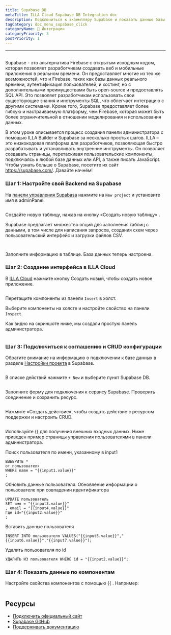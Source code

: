 ```yaml
---
title: Supabase DB
metaTitle: ILLA Cloud Supabase DB Integration doc
description: Подключиться к экземпляру Supabase и показать данные базы данных Supabase на компонентах
tagCategory: doc_menu_supabase_click
categoryName: 🔨 Интеграции
categoryPriority: 3
postPriority: 1
---
```


* * *

## <Heading hidden>Supabase DB</Heading>

Supabase - это альтернатива Firebase с открытым исходным кодом, которая позволяет разработчикам создавать веб и мобильные приложения в реальном времени. Он предоставляет многие из тех же возможностей, что и Firebase, таких как базы данных реального времени, аутентификация пользователей, и хостинг, но с дополнительными преимуществами быть open-source и предоставлять SQL API. Это позволяет разработчикам использовать свои существующие знания и инструменты SQL, что облегчает интеграцию с другими системами. Кроме того, Supabase предоставляет более гибкую и настраиваемую платформу, чем Firebase, которая может быть более ограничительной в отношении моделирования и использования данных.

В этом уроке описывается процесс создания панели администратора с помощью ILLA Builder и Supabase за несколько простых шагов. ILLA – это низкокодовая платформа для разработчиков, позволяющая быстро разрабатывать и устанавливать внутренние инструменты. Он позволяет создавать страницы, перетаскивая пользовательские компоненты, подключаясь к любой базе данных или API, а также писать JavaScript. Чтобы узнать больше о Supabase, посетите их сайт <https://supabase.com/>. Давайте начнём!

### Шаг 1: Настройте свой Backend на Supabase

На [панели управления Supabasa](https://app.supabase.com/projects) нажмите на `New project` и установите имя в adminPanel.

<img
  src='https://cdn.illacloud.com/official-website/img/docs/assemble/supabase1.png'
  alt=""
/>

Создайте новую таблицу, нажав на кнопку «Создать новую таблицу» .

Supabase предлагает множество опций для заполнения таблиц с данными, в том числе для написания запросов, создания схем через пользовательский интерфейс и загрузки файлов CSV.

<img
  src='https://cdn.illacloud.com/official-website/img/docs/assemble/supabase2.png'
  alt=""
/>

<img
  src='https://cdn.illacloud.com/official-website/img/docs/assemble/supabase3.png'
  alt=""
/>

Заполните информацию в таблице. База данных теперь настроена.

### Шаг 2: Создание интерфейса в ILLA Cloud

В [ILLA Cloud](https://cloud.illacloud.com) нажмите кнопку Создать новый, чтобы создать новое приложение.

<img
  src='https://cdn.illacloud.com/official-website/img/docs/assemble/supabase4.png'
  alt=""
/>

Перетащите компоненты из панели `Insert` в холст.

Выберите компоненты на холсте и настройте свойство на панели `Inspect`.

Как видно на скриншоте ниже, мы создали простую панель администратора.

<img
  src='https://cdn.illacloud.com/official-website/img/docs/assemble/supabase5.png'
  alt=""
/>

### Шаг 3: Подключиться к соглашению и CRUD конфигурации

Обратите внимание на информацию о подключении к базе данных в разделе [Настройки проекта](https://app.supabase.com/project/hdcfnsxpwwgboqomdrhp/settings/database) в Supabase.

<img
  src='https://cdn.illacloud.com/official-website/img/docs/assemble/supabase6.png'
  alt=""
/>

В списке действий нажмите `+ New` и выберите пункт Supabase DB.

<img
  src='https://cdn.illacloud.com/official-website/img/docs/assemble/supabase7.png'
  alt=""
/>

Заполните форму для подключения к сервису Supabase. Проверить соединение и сохранить ресурс.

<img
  src='https://cdn.illacloud.com/official-website/img/docs/assemble/supabase8.png'
  alt=""
/>

Нажмите «Создать действие», чтобы создать действие с ресурсом поддержки и настроить CRUD.

<img
  src='https://cdn.illacloud.com/official-website/img/docs/assemble/supabase9.png'
  alt=""
/>

Используйте {{ для получения внешних входных данных. Ниже приведен пример страницы управления пользователями в панели администратора.

Поиск пользователя по имени, указанному в input1

```
ВЫБЕРИТЕ *
от пользователя
WHERE name = "{{input1.value}}"
;
```

Обновить данные пользователя. Обновление информации о пользователе при совпадении идентификатора

```
UPDATE пользователь
SET имя = "{{input3.value}}"
, email = "{{input4.value}}"
Где id="{{input2.value}}"
;
```

Вставить данные пользователя

```
INSERT INTO пользователя VALUES("{{input5.value}}","{{input6.value}}","{{input7.value}}");
```

Удалить пользователя по id

```
УДАЛИТЬ ИЗ пользователя WHERE id = "{{input2.value}}";
```

### Шаг 4: Показать данные по компонентам

Настройте свойства компонентов с помощью {{ . Например:

<img
  src='https://cdn.illacloud.com/official-website/img/docs/assemble/supabase10.png'
  alt=""
/>

## Ресурсы

-   [Подключить официальный сайт](https://supabase.com/)
-   [Supabase GitHub](https://github.com/supabase/supabase)
-   [Поддерживать документацию](https://supabase.com/docs)
